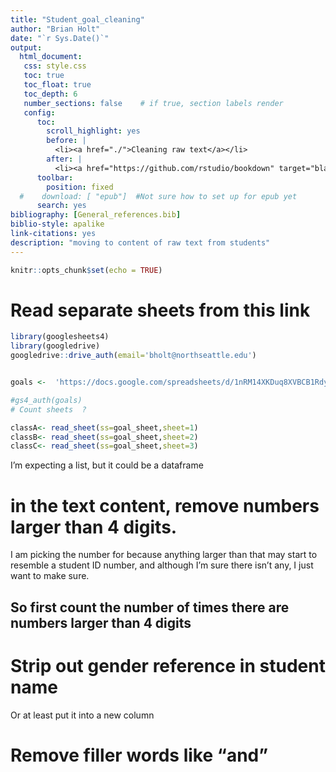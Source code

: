 ```yaml
---
title: "Student_goal_cleaning"
author: "Brian Holt"
date: "`r Sys.Date()`"
output: 
  html_document:
   css: style.css
   toc: true
   toc_float: true
   toc_depth: 6
   number_sections: false    # if true, section labels render
   config:
      toc:
        scroll_highlight: yes
        before: |
          <li><a href="./">Cleaning raw text</a></li>
        after: |
          <li><a href="https://github.com/rstudio/bookdown" target="blank">Published with bookdown</a></li>
      toolbar:
        position: fixed
  #    download: [ "epub"]  #Not sure how to set up for epub yet
      search: yes
bibliography: [General_references.bib]
biblio-style: apalike
link-citations: yes
description: "moving to content of raw text from students"
---
```


```r
knitr::opts_chunk$set(echo = TRUE)
```


# Read separate sheets from this link 



```r
library(googlesheets4)
library(googledrive)
googledrive::drive_auth(email='bholt@northseattle.edu')


goals <-  'https://docs.google.com/spreadsheets/d/1nRM14XKDuq8XVBCB1Rdye3xwj9_oDqxnAXctTGyikgQ' 

#gs4_auth(goals)
# Count sheets  ?

classA<- read_sheet(ss=goal_sheet,sheet=1)
classB<- read_sheet(ss=goal_sheet,sheet=2)
classC<- read_sheet(ss=goal_sheet,sheet=3)
```
I'm expecting a list, but it could be a dataframe 

# in the text content, remove numbers larger than 4 digits. 

I am picking the number for because anything larger than that may start to resemble a student ID number, and although I'm sure there isn't any, I just want to make sure.

## So first count the number of times there are numbers larger than 4 digits

# Strip out gender reference in student name

Or at least put it into a new column


# Remove filler words like "and"
